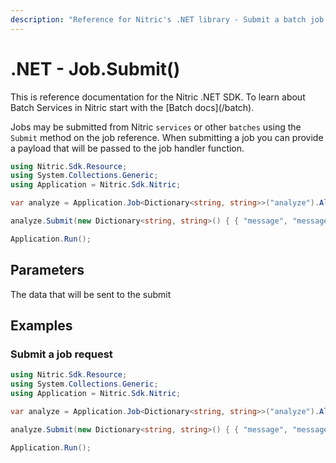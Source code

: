 ```yaml
---
description: "Reference for Nitric's .NET library - Submit a batch job request with custom resource requirements"
---
```


# .NET - Job.Submit()

<Note>
  This is reference documentation for the Nitric .NET SDK. To learn about Batch
  Services in Nitric start with the [Batch docs](/batch).
</Note>

Jobs may be submitted from Nitric `services` or other `batches` using the `Submit` method on the job reference. When submitting a job you can provide a payload that will be passed to the job handler function.

```csharp
using Nitric.Sdk.Resource;
using System.Collections.Generic;
using Application = Nitric.Sdk.Nitric;

var analyze = Application.Job<Dictionary<string, string>>("analyze").Allow(JobPermission.Submit);

analyze.Submit(new Dictionary<string, string>() { { "message", "message contents" } });

Application.Run();
```

## Parameters

<Properties>
  <Property name="message" required type="T">
    The data that will be sent to the submit
  </Property>
</Properties>

## Examples

### Submit a job request

```csharp
using Nitric.Sdk.Resource;
using System.Collections.Generic;
using Application = Nitric.Sdk.Nitric;

var analyze = Application.Job<Dictionary<string, string>>("analyze").Allow(JobPermission.Submit);

analyze.Submit(new Dictionary<string, string>() { { "message", "message contents" } });

Application.Run();
```
